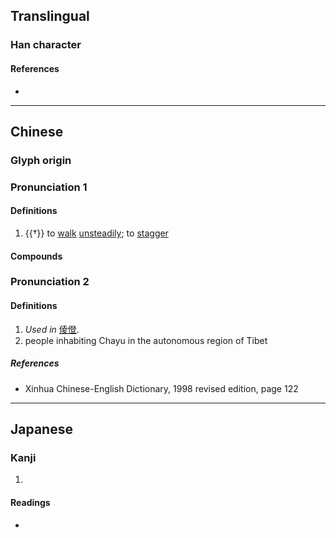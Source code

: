 {{character info}}
==Translingual==

===Han character===
{{Han char|rn=9|rad=人|as=12|sn=14|four=|canj=ONOT|ids=⿰亻登}}

====References====
* {{Han ref|kx=0116.270|dkj=01102|dj=0248.050|hdz=10223.020|uh=50DC|ud=20700}}

----

==Chinese==
{{zh-forms}}

===Glyph origin===
{{Han etym}}

===Pronunciation 1===
{{zh-pron
|m=chēng
|mc=1
|oc=2
|cat=
}}

====Definitions====
{{zh-hanzi}}

# {{†}} to [[walk]] [[unsteadily]]; to [[stagger]]

====Compounds====
{{zh-der|儚僜}}

===Pronunciation 2===
{{zh-pron
|m=dèng
|c=deng6
|mc=2
|oc=1
|cat=
}}

====Definitions====
{{zh-hanzi}}

# ''Used in'' [[倰僜]].
# people inhabiting Chayu in the autonomous region of Tibet

=====References=====
* Xinhua Chinese-English Dictionary, 1998 revised edition, page 122

----

==Japanese==

===Kanji===
{{ja-kanji|grade=|rs=人12}}

# {{rfdef|ja|sort=人12}}

====Readings====
* {{ja-readings|on=[[とう]] (tō), [[どう]] (dō), [[しょう]] (shō), [[ちょう]] (chō)|kun=[[あがる]] (agaru)}}